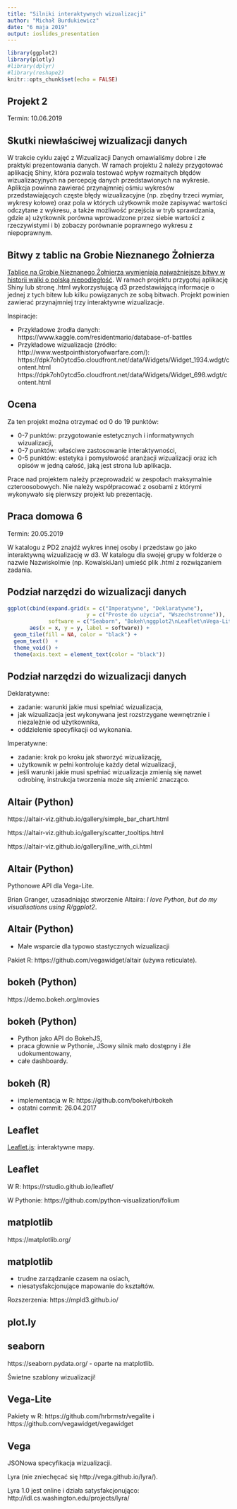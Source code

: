 ```yaml
---
title: "Silniki interaktywnych wizualizacji"
author: "Michał Burdukiewicz"
date: "6 maja 2019"
output: ioslides_presentation
---
```


```r
library(ggplot2)
library(plotly)
#library(dplyr)
#library(reshape2)
knitr::opts_chunk$set(echo = FALSE)
```

## Projekt 2

Termin: 10.06.2019

## Skutki niewłaściwej wizualizacji danych

W trakcie cyklu zajęć z Wizualizacji Danych omawialiśmy dobre i złe praktyki prezentowania danych. W ramach projektu 2 należy przygotować aplikację Shiny, która pozwala testować wpływ rozmaitych błędów wizualizacyjnych na percepcję danych przedstawionych na wykresie. Aplikcja powinna zawierać przynajmniej ośmiu wykresów przedstawiających częste błędy wizualizacyjne (np. zbędny trzeci wymiar, wykresy kołowe) oraz pola w których użytkownik może zapisywać wartości odczytane z wykresu, a także możliwość przejścia w tryb sprawdzania, gdzie a) użytkownik porówna wprowadzone przez siebie wartości z rzeczywistymi i b) zobaczy porównanie poprawnego wykresu z niepoprawnym.

## Bitwy z tablic na Grobie Nieznanego Żołnierza

[Tablice na Grobie Nieznanego Żołnierza wymieniają najważniejsze bitwy w historii walki o polską niepodległość](https://pl.wikipedia.org/wiki/Gr%C3%B3b_Nieznanego_%C5%BBo%C5%82nierza_w_Warszawie#Tablice_na_Grobie_Nieznanego_%C5%BBo%C5%82nierza_po_1990_(stan_na_2016)). W ramach projektu przygotuj aplikację Shiny lub stronę .html wykorzystującą d3 przedstawiającą informacje o jednej z tych bitew lub kilku powiązanych ze sobą bitwach. 
Projekt powinien zawierać przynajmniej trzy interaktywne wizualizacje.

Inspiracje: 

- Przykładowe źrodła danych: https://www.kaggle.com/residentmario/database-of-battles
- Przykładowe wizualizacje (źródło: http://www.westpointhistoryofwarfare.com/):
https://dpk7oh0ytcd5o.cloudfront.net/data/Widgets/Widget_1934.wdgt/content.html
https://dpk7oh0ytcd5o.cloudfront.net/data/Widgets/Widget_698.wdgt/content.html

## Ocena

Za ten projekt można otrzymać od 0 do 19 punktów:

- 0-7 punktów: przygotowanie estetycznych i informatywnych wizualizacji,
- 0-7 punktów: właściwe zastosowanie interaktywności,
- 0-5 punktów: estetyka i pomysłowość aranżacji wizualizacji oraz ich opisów w jedną całość, jaką jest strona lub aplikacja.

Prace nad projektem należy przeprowadzić w zespołach maksymalnie czteroosobowych. Nie należy współpracować z osobami z którymi wykonywało się pierwszy projekt lub prezentację.

## Praca domowa 6

Termin: 20.05.2019

W katalogu z PD2 znajdź wykres innej osoby i przedstaw go jako interaktywną wizualizację w d3. W katalogu dla swojej grupy w folderze o nazwie NazwiskoImie (np. KowalskiJan) umieść plik .html z rozwiązaniem zadania.


## Podział narzędzi do wizualizacji danych

```r
ggplot(cbind(expand.grid(x = c("Imperatywne", "Deklaratywne"),
                         y = c("Proste do użycia", "Wszechstronne")), 
             software = c("Seaborn", "Bokeh\nggplot2\nLeaflet\nVega-Lite",  "Matplotlib\nR (base, grid)", "BQPlot\nD3\nPlotly\nVega")),
       aes(x = x, y = y, label = software)) +
  geom_tile(fill = NA, color = "black") +
  geom_text()  +
  theme_void() +
  theme(axis.text = element_text(color = "black"))
```

## Podział narzędzi do wizualizacji danych

Deklaratywne:

 - zadanie: warunki jakie musi spełniać wizualizacja,
 - jak wizualizacja jest wykonywana jest rozstrzygane wewnętrznie i niezależnie od użytkownika,
 - oddzielenie specyfikacji od wykonania.

Imperatywne:

 - zadanie: krok po kroku jak stworzyć wizualizację,
 - użytkownik w pełni kontroluje każdy detal wizualizacji,
 - jeśli warunki jakie musi spełniać wizualizacja zmienią się nawet odrobinę, instrukcja tworzenia może się zmienić znacząco.

## Altair (Python)

https://altair-viz.github.io/gallery/simple_bar_chart.html

https://altair-viz.github.io/gallery/scatter_tooltips.html

https://altair-viz.github.io/gallery/line_with_ci.html

## Altair (Python)

Pythonowe API dla Vega-Lite.

Brian Granger, uzasadniając stworzenie Altaira: *I love Python, but do my visualisations using R/ggplot2*.

## Altair (Python)

- Małe wsparcie dla typowo stastycznych wizualizacji

Pakiet R: https://github.com/vegawidget/altair (używa reticulate).

## bokeh (Python)

https://demo.bokeh.org/movies

## bokeh (Python)

- Python jako API do BokehJS,
- praca głownie w Pythonie, JSowy silnik mało dostępny i źle udokumentowany,
- całe dashboardy.

## bokeh (R)

- implementacja w R: https://github.com/bokeh/rbokeh
- ostatni commit: 26.04.2017

## Leaflet 

[Leaflet.js](https://leafletjs.com/): interaktywne mapy.

## Leaflet

W R: https://rstudio.github.io/leaflet/

W Pythonie: https://github.com/python-visualization/folium

## matplotlib

https://matplotlib.org/

## matplotlib

- trudne zarządzanie czasem na osiach,
- niesatysfakcjonujące mapowanie do kształtów.

Rozszerzenia: https://mpld3.github.io/

## plot.ly

## seaborn

https://seaborn.pydata.org/ - oparte na matplotlib.

Świetne szablony wizualizacji!

## Vega-Lite

Pakiety w R: https://github.com/hrbrmstr/vegalite i https://github.com/vegawidget/vegawidget

## Vega

JSONowa specyfikacja wizualizacji.

Lyra (nie zniechęcać się http://vega.github.io/lyra/).

Lyra 1.0 jest online i działa satysfakcjonująco: http://idl.cs.washington.edu/projects/lyra/

